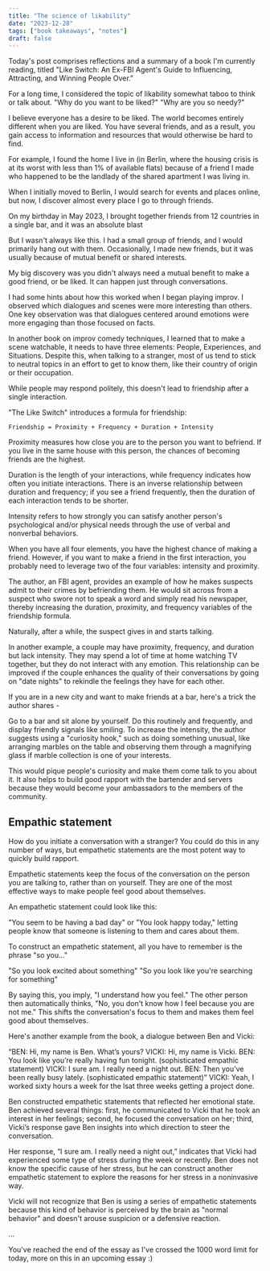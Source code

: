 ```yaml
---
title: "The science of likability"
date: "2023-12-28"
tags: ["book takeaways", "notes"]
draft: false
---
```


Today's post comprises reflections and a summary of a book I'm currently reading, titled "Like Switch: An Ex-FBI Agent's Guide to Influencing, Attracting, and Winning People Over."

For a long time, I considered the topic of likability somewhat taboo to think or talk about. "Why do you want to be liked?" "Why are you so needy?"

I believe everyone has a desire to be liked. The world becomes entirely different when you are liked. You have several friends, and as a result, you gain access to information and resources that would otherwise be hard to find.

For example, I found the home I live in (in Berlin, where the housing crisis is at its worst with less than 1% of available flats) because of a friend I made who happened to be the landlady of the shared apartment I was living in.

When I initially moved to Berlin, I would search for events and places online, but now, I discover almost every place I go to through friends.

On my birthday in May 2023, I brought together friends from 12 countries in a single bar, and it was an absolute blast

But I wasn't always like this. I had a small group of friends, and I would primarily hang out with them. Occasionally, I made new friends, but it was usually because of mutual benefit or shared interests.

My big discovery was you didn't always need a mutual benefit to make a good friend, or be liked. It can happen just through conversations. 

I had some hints about how this worked when I began playing improv. I observed which dialogues and scenes were more interesting than others. One key observation was that dialogues centered around emotions were more engaging than those focused on facts. 

In another book on improv comedy techniques, I learned that to make a scene watchable, it needs to have three elements: People, Experiences, and Situations. Despite this, when talking to a stranger, most of us tend to stick to neutral topics in an effort to get to know them, like their country of origin or their occupation.

While people may respond politely, this doesn't lead to friendship after a single interaction.

"The Like Switch" introduces a formula for friendship:

`Friendship = Proximity + Frequency + Duration + Intensity`

Proximity measures how close you are to the person you want to befriend. If you live in the same house with this person, the chances of becoming friends are the highest.

Duration is the length of your interactions, while frequency indicates how often you initiate interactions. There is an inverse relationship between duration and frequency; if you see a friend frequently, then the duration of each interaction tends to be shorter.

Intensity refers to how strongly you can satisfy another person's psychological and/or physical needs through the use of verbal and nonverbal behaviors.

When you have all four elements, you have the highest chance of making a friend. However, if you want to make a friend in the first interaction, you probably need to leverage two of the four variables: intensity and proximity.

The author, an FBI agent, provides an example of how he makes suspects admit to their crimes by befriending them. He would sit across from a suspect who swore not to speak a word and simply read his newspaper, thereby increasing the duration, proximity, and frequency variables of the friendship formula.

Naturally, after a while, the suspect gives in and starts talking.  

In another example, a couple may have proximity, frequency, and duration but lack intensity. They may spend a lot of time at home watching TV together, but they do not interact with any emotion. This relationship can be improved if the couple enhances the quality of their conversations by going on "date nights" to rekindle the feelings they have for each other.

If you are in a new city and want to make friends at a bar, here's a trick the author shares - 

Go to a bar and sit alone by yourself. Do this routinely and frequently, and display friendly signals like smiling. To increase the intensity, the author suggests using a "curiosity hook," such as doing something unusual, like arranging marbles on the table and observing them through a magnifying glass if marble collection is one of your interests. 

This would pique people's curiosity and make them come talk to you about it. It also helps to build good rapport with the bartender and servers because they would become your ambassadors to the members of the community.

## Empathic statement

How do you initiate a conversation with a stranger? You could do this in any number of ways, but empathetic statements are the most potent way to quickly build rapport.

Empathetic statements keep the focus of the conversation on the person you are talking to, rather than on yourself. They are one of the most effective ways to make people feel good about themselves.

An empathetic statement could look like this:

"You seem to be having a bad day" or "You look happy today," letting people know that someone is listening to them and cares about them.

To construct an empathetic statement, all you have to remember is the phrase "so you…"

"So you look excited about something"
"So you look like you're searching for something"

By saying this, you imply, "I understand how you feel." The other person then automatically thinks, "No, you don't know how I feel because you are not me." This shifts the conversation's focus to them and makes them feel good about themselves.

Here's another example from the book, a dialogue between Ben and Vicki: 

“BEN: Hi, my name is Ben. What’s yours?
VICKI: Hi, my name is Vicki.
BEN: You look like you’re really having fun tonight. (sophisticated empathic statement)
VICKI: I sure am. I really need a night out.
BEN: Then you’ve been really busy lately. (sophisticated empathic statement)”
VICKI: Yeah, I worked sixty hours a week for the lsat three weeks getting a project done. 

Ben constructed empathetic statements that reflected her emotional state. Ben achieved several things: first, he communicated to Vicki that he took an interest in her feelings; second, he focused the conversation on her; third, Vicki’s response gave Ben insights into which direction to steer the conversation.

Her response, “I sure am. I really need a night out,” indicates that Vicki had experienced some type of stress during the week or recently. Ben does not know the specific cause of her stress, but he can construct another empathetic statement to explore the reasons for her stress in a noninvasive way.

Vicki will not recognize that Ben is using a series of empathetic statements because this kind of behavior is perceived by the brain as "normal behavior" and doesn't arouse suspicion or a defensive reaction.

...

You've reached the end of the essay as I've crossed the 1000 word limit for today, more on this in an upcoming essay :) 


